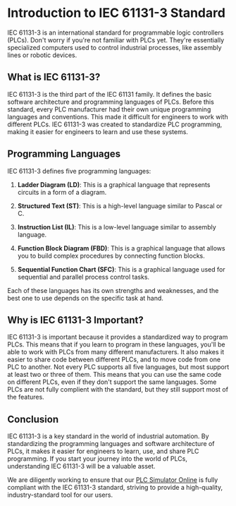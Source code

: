# Introduction to IEC 61131-3 Standard

IEC 61131-3 is an international standard for programmable logic controllers (PLCs). Don't worry if you're not familiar with PLCs yet. They're essentially specialized computers used to control industrial processes, like assembly lines or robotic devices.

## What is IEC 61131-3?

IEC 61131-3 is the third part of the IEC 61131 family. It defines the basic software architecture and programming languages of PLCs. Before this standard, every PLC manufacturer had their own unique programming languages and conventions. This made it difficult for engineers to work with different PLCs. IEC 61131-3 was created to standardize PLC programming, making it easier for engineers to learn and use these systems.

## Programming Languages

IEC 61131-3 defines five programming languages:

1. **Ladder Diagram (LD)**: This is a graphical language that represents circuits in a form of a diagram.

2. **Structured Text (ST)**: This is a high-level language similar to Pascal or C.

3. **Instruction List (IL)**: This is a low-level language similar to assembly language.

4. **Function Block Diagram (FBD)**: This is a graphical language that allows you to build complex procedures by connecting function blocks.

5. **Sequential Function Chart (SFC)**: This is a graphical language used for sequential and parallel process control tasks.

Each of these languages has its own strengths and weaknesses, and the best one to use depends on the specific task at hand.

## Why is IEC 61131-3 Important?

IEC 61131-3 is important because it provides a standardized way to program PLCs. This means that if you learn to program in these languages, you'll be able to work with PLCs from many different manufacturers. It also makes it easier to share code between different PLCs, and to move code from one PLC to another.
Not every PLC supports all five languages, but most support at least two or three of them. This means that you can use the same code on different PLCs, even if they don't support the same languages.
Some PLCs are not fully complient with the standard, but they still support most of the features.

## Conclusion

IEC 61131-3 is a key standard in the world of industrial automation. By standardizing the programming languages and software architecture of PLCs, it makes it easier for engineers to learn, use, and share PLC programming. If you start your journey into the world of PLCs, understanding IEC 61131-3 will be a valuable asset.

We are diligently working to ensure that our [PLC Simulator Online](https://app.plcsimulator.online/) is fully compliant with the IEC 61131-3 standard, striving to provide a high-quality, industry-standard tool for our users.
